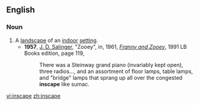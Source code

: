 ==English==
{{wikipedia|Inscape (visual art)#Architectural_interiors_as_.27inscapes.27|Inscape}}

===Noun===
{{en-noun|s}}

# A [[landscape]] of an [[indoor]] [[setting]].
#*'''1957''', [[w:J. D. Salinger|J. D. Salinger]], "Zooey", in, 1961, ''[[w:Franny and Zooey|Franny and Zooey]]'', 1991 LB Books edition, page 119,
#*:There was a Steinway grand piano (invariably kept open), three radios..., and an assortment of floor lamps, table lamps, and "bridge" lamps that sprang up all over the congested '''inscape''' like sumac.

{{anagrams:en/aceinps}}
[[vi:inscape]]
[[zh:inscape]]